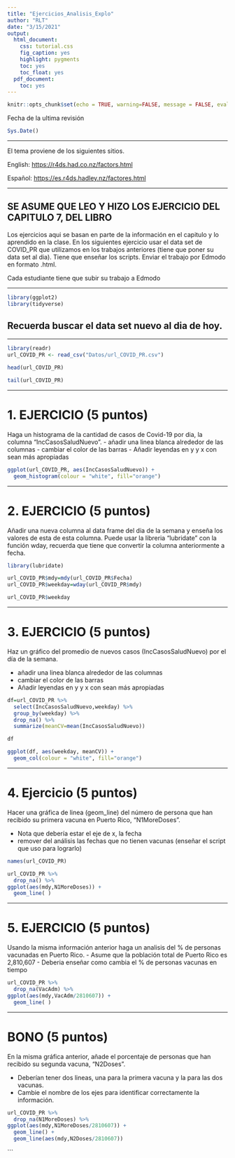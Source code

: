 ```yaml
---
title: "Ejercicios_Analisis_Explo"
author: "RLT"
date: "3/15/2021"
output:
  html_document:
    css: tutorial.css
    fig_caption: yes
    highlight: pygments
    toc: yes
    toc_float: yes
  pdf_document:
    toc: yes
---
```


```r
knitr::opts_chunk$set(echo = TRUE, warning=FALSE, message = FALSE, eval = FALSE)
```

```{=html}
<style>
.list-group-item.active, .list-group-item.active:focus, .list-group-item.active:hover {
    background-color: #11c1d9;
}
</style>
```


Fecha de la ultima revisión
```r

Sys.Date()
```

***

El tema proviene de los siguientes sitios.

English:
 <https://r4ds.had.co.nz/factors.html>
 
Español:
 <https://es.r4ds.hadley.nz/factores.html>
 
 
***

## SE ASUME QUE LEO Y HIZO LOS EJERCICIO DEL CAPITULO 7, DEL LIBRO

Los ejercicios aqui se basan en parte de la información en el capitulo y lo aprendido en la clase. 
En los siguientes ejercicio usar el data set de COVID_PR que utilizamos en los trabajos anteriores (tiene que poner su data set al dia).
Tiene que enseñar los scripts.
Enviar el trabajo por Edmodo en formato .html.

Cada estudiante tiene que subir su trabajo a Edmodo


***

```r
library(ggplot2)
library(tidyverse)
```

## Recuerda buscar el data set nuevo al dia de hoy.  

***

```r
library(readr)
url_COVID_PR <- read_csv("Datos/url_COVID_PR.csv")

head(url_COVID_PR)

tail(url_COVID_PR)
```

***

## 
# 1. EJERCICIO (5 puntos)

Haga un histograma de la cantidad de casos de Covid-19 por dia, la columna "IncCasosSaludNuevo".
 - añadir una linea blanca alrededor de las columnas
 - cambiar el color de las barras
 - Añadir leyendas en y y x con sean más apropiadas

```r
ggplot(url_COVID_PR, aes(IncCasosSaludNuevo)) +
  geom_histogram(colour = "white", fill="orange")
```

***

# 2. EJERCICIO (5 puntos) 

Añadir una nueva columna al data frame del dia de la semana y enseña los valores de esta de esta columna.
Puede usar la libreria "lubridate" con la función wday, recuerda que tiene que convertir la columna anteriormente a fecha. 


```r
library(lubridate)

url_COVID_PR$mdy=mdy(url_COVID_PR$Fecha)
url_COVID_PR$weekday=wday(url_COVID_PR$mdy)

url_COVID_PR$weekday
```


***


# 3. EJERCICIO (5 puntos)

Haz un gráfico del promedio de nuevos casos (IncCasosSaludNuevo) por el día de la semana.

 - añadir una linea blanca alrededor de las columnas
 - cambiar el color de las barras
 - Añadir leyendas en y y x con sean más apropiadas


```r
df=url_COVID_PR %>% 
  select(IncCasosSaludNuevo,weekday) %>% 
  group_by(weekday) %>% 
  drop_na() %>% 
  summarize(meanCV=mean(IncCasosSaludNuevo))

df

ggplot(df, aes(weekday, meanCV)) +
  geom_col(colour = "white", fill="orange")
```

***

# 4. Ejercicio (5 puntos)
Hacer una gráfica de linea (geom_line) del número de persona que han recibido su primera vacuna en Puerto Rico, "N1MoreDoses". 

 - Nota que debería estar el eje de x, la fecha
 - remover del análisis las fechas que no tienen vacunas (enseñar el script que uso para lograrlo)


```r
names(url_COVID_PR)

url_COVID_PR %>% 
  drop_na() %>% 
ggplot(aes(mdy,N1MoreDoses)) +
  geom_line( )
```
***



# 5. EJERCICIO (5 puntos)

Usando la misma información anterior haga un analisis del % de personas vacunadas en Puerto Rico.
 - Asume que la población total de Puerto Rico es 2,810,607
 - Deberia enseñar como cambia el % de personas vacunas en tiempo

```r
url_COVID_PR %>% 
  drop_na(VacAdm) %>% 
ggplot(aes(mdy,VacAdm/2810607)) +
  geom_line( )
```
***


# BONO (5 puntos)

En la misma gráfica anterior, añade el porcentaje de personas que han recibido su segunda vacuna, "N2Doses".

- Deberían tener dos lineas, una para la primera vacuna y la para las dos vacunas.
- Cambie el nombre de los ejes para identificar correctamente la información. 


```r
url_COVID_PR %>% 
  drop_na(N1MoreDoses) %>% 
ggplot(aes(mdy,N1MoreDoses/2810607)) +
  geom_line() +
  geom_line(aes(mdy,N2Doses/2810607))
```


```

